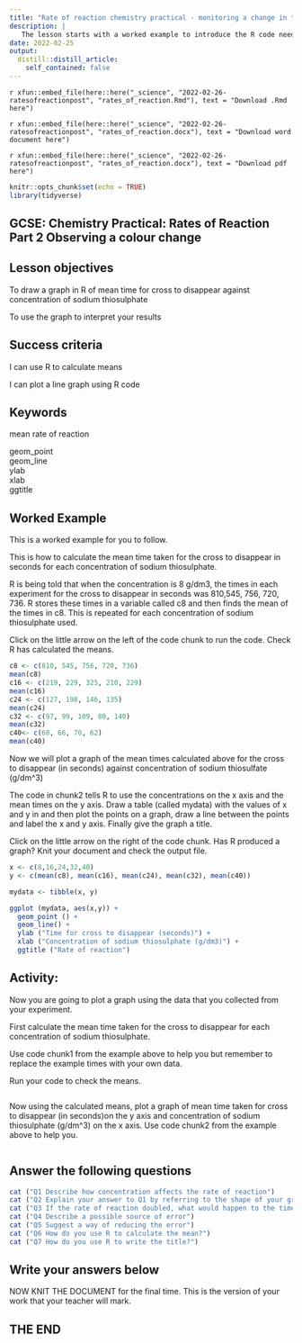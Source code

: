 ```yaml
---
title: "Rate of reaction chemistry practical - monitoring a change in turbidity"
description: |
   The lesson starts with a worked example to introduce the R code needed to draw a graph of the mean time for the cross to disappear against the concentratrion of sodium thiosulphate and then allows the student to reproduce the graph using their own data.
date: 2022-02-25
output:
  distill::distill_article:
    self_contained: false
---
```


`r xfun::embed_file(here::here("_science", "2022-02-26-ratesofreactionpost", "rates_of_reaction.Rmd"), text = "Download .Rmd here")`

`r xfun::embed_file(here::here("_science", "2022-02-26-ratesofreactionpost", "rates_of_reaction.docx"), text = "Download word document here")`

`r xfun::embed_file(here::here("_science", "2022-02-26-ratesofreactionpost", "rates_of_reaction.docx"), text = "Download pdf here")`

```r
knitr::opts_chunk$set(echo = TRUE)
library(tidyverse)
```

## GCSE: Chemistry Practical: Rates of Reaction Part 2 Observing a colour change

## Lesson objectives

To draw a graph in R of mean time for cross to disappear against concentration of sodium thiosulphate

To use the graph to interpret your results

## Success criteria

I can use R to calculate means

I can plot a line graph using R code

## Keywords

mean rate of reaction

geom_point\
geom_line\
ylab\
xlab\
ggtitle

## Worked Example

This is a worked example for you to follow.

This is how to calculate the mean time taken for the cross to disappear in seconds for each concentration of sodium thiosulphate.

R is being told that when the concentration is 8 g/dm3, the times in each experiment for the cross to disappear in seconds was 810,545, 756, 720, 736.  R stores these times in a variable called c8 and then finds the mean of the times in c8.  This is repeated for each concentration of sodium thiosulphate used.

Click on the little arrow on the left of the code chunk to run the code.  Check R has calculated the means.

```r
c8 <- c(810, 545, 756, 720, 736)
mean(c8)
c16 <- c(219, 229, 325, 210, 229)
mean(c16)
c24 <- c(127, 198, 146, 135)
mean(c24)
c32 <- c(97, 99, 109, 80, 140)
mean(c32)
c40<- c(60, 66, 70, 62)
mean(c40)
```

Now we will plot a graph of the mean times calculated above for the cross to disappear (in seconds) against concentration of sodium thiosulfate (g/dm\^3)

The code in chunk2 tells R to use the concentrations on the x axis and the mean times on the y axis.  Draw a table (called mydata) with the values of x and y in and then plot the points on a graph, draw a line between the points and label the x and y axis.  Finally give the graph a title.

Click on the little arrow on the right of the code chunk.  Has R produced a graph?  Knit your document and check the output file.

```r
x <- c(8,16,24,32,40)
y <- c(mean(c8), mean(c16), mean(c24), mean(c32), mean(c40))

mydata <- tibble(x, y)

ggplot (mydata, aes(x,y)) +
  geom_point () +
  geom_line() +
  ylab ("Time for cross to disappear (seconds)") +
  xlab ("Concentration of sodium thiosulphate (g/dm3)") +
  ggtitle ("Rate of reaction")
```

## Activity:

Now you are going to plot a graph using the data that you collected from your experiment. 

First calculate the mean time taken for the cross to disappear for each concentration of sodium thiosulphate.

Use code chunk1 from the example above to help you but remember to replace the example times with your own data.

Run your code to check the means.

```r

```

Now using the calculated means, plot a graph of mean time taken for cross to disappear (in seconds)on the y axis and concentration of sodium thiosulphate (g/dm\^3) on the x axis. Use code chunk2 from the example above to help you.

```r

```

## Answer the following questions

```r
cat ("Q1 Describe how concentration affects the rate of reaction")
cat ("Q2 Explain your answer to Q1 by referring to the shape of your graph")
cat ("Q3 If the rate of reaction doubled, what would happen to the time taken for the cross to disappear")
cat ("Q4 Describe a possible source of error")
cat ("Q5 Suggest a way of reducing the error")
cat ("Q6 How do you use R to calculate the mean?")
cat ("Q7 How do you use R to write the title?")
```

## Write your answers below








NOW KNIT THE DOCUMENT for the final time.  This is the version of your work that your teacher will mark.

## THE END                           
